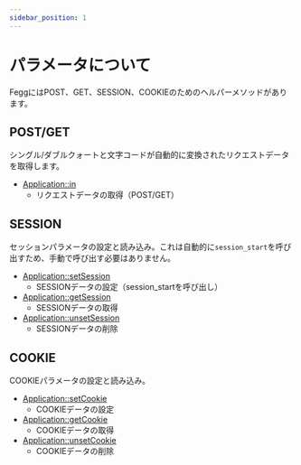 ```yaml
---
sidebar_position: 1
---
```


# パラメータについて

FeggにはPOST、GET、SESSION、COOKIEのためのヘルパーメソッドがあります。

## POST/GET

シングル/ダブルクォートと文字コードが自動的に変換されたリクエストデータを取得します。

- [Application::in](/docs/fegg/basic/parameters/post_get/in)
  - リクエストデータの取得（POST/GET）

## SESSION

セッションパラメータの設定と読み込み。これは自動的に`session_start`を呼び出すため、手動で呼び出す必要はありません。

- [Application::setSession](/docs/fegg/basic/parameters/session/setsession)
  - SESSIONデータの設定（session_startを呼び出し）
- [Application::getSession](/docs/fegg/basic/parameters/session/getsession)
  - SESSIONデータの取得
- [Application::unsetSession](/docs/fegg/basic/parameters/session/unsetsession)
  - SESSIONデータの削除

## COOKIE

COOKIEパラメータの設定と読み込み。

- [Application::setCookie](/docs/fegg/basic/parameters/cookie/setcookie)
  - COOKIEデータの設定
- [Application::getCookie](/docs/fegg/basic/parameters/cookie/getcookie)
  - COOKIEデータの取得
- [Application::unsetCookie](/docs/fegg/basic/parameters/cookie/unsetcookie)
  - COOKIEデータの削除
